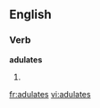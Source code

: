 ==English==
===Verb===
'''adulates'''
#{{third-person singular of|adulate}}

[[fr:adulates]]
[[vi:adulates]]